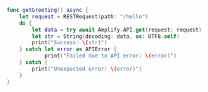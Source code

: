 ```swift
func getGreeting() async {
    let request = RESTRequest(path: "/hello")
    do {
        let data = try await Amplify.API.get(request: request)
        let str = String(decoding: data, as: UTF8.self)
        print("Success: \(str)")
    } catch let error as APIError {
            print("Failed due to API error: \(error)")
    } catch {
        print("Unexpected error: \(error)")
    }
}
```